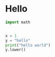 # Hello


```python
import math



```

```python
x = 1
y = "hello"
print("hello world")
y.lower()
```

